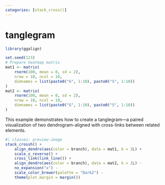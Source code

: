 ```yaml
---
categories: [stack_cross()]
---
```


# tanglegram

```r
library(ggalign)
```

```r
set.seed(123)
# Prepare heatmap matrix
mat1 <- matrix(
    rnorm(100, mean = 0, sd = 2),
    nrow = 10, ncol = 10,
    dimnames = list(paste0("G", 1:10), paste0("S", 1:10))
)
mat2 <- matrix(
    rnorm(100, mean = 0, sd = 2),
    nrow = 10, ncol = 10,
    dimnames = list(paste0("G", 1:10), paste0("S", 1:10))
)
```

This example demonstrates how to create a tanglegram—a paired visualization of
two dendrogram-aligned with cross-links between related elements.
```r
#| classes: preview-image
stack_crossh() +
    align_dendro(aes(color = branch), data = mat1, k = 3L) +
    scale_x_reverse() +
    cross_link(link_line()) +
    align_dendro(aes(color = branch), data = mat2, k = 2L) -
    no_expansion("x") -
    scale_color_brewer(palette = "Dark2") -
    theme(plot.margin = margin()) 
```
